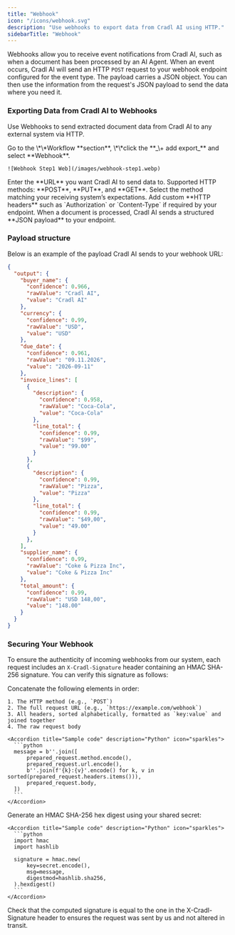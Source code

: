 ```yaml
---
title: "Webhook"
icon: "/icons/webhook.svg"
description: "Use webhooks to export data from Cradl AI using HTTP."
sidebarTitle: "Webhook"
---
```


Webhooks allow you to receive event notifications from Cradl AI, such as when a document has been processed by an AI Agent. When an event occurs, Cradl AI will send an HTTP `POST` request to your webhook endpoint configured for the event type. The payload carries a JSON object. You can then use the information from the request's JSON payload to send the data where you need it.

### Exporting Data from Cradl AI to Webhooks

Use Webhooks to send extracted document data from Cradl AI to any external system via HTTP.

<Steps>
  <Step title="Open the Integrations tab">
    Go to the \*\*Workflow **section**, \*\*click the  **_\+ add export_** and select **Webhook**.

    ![Webhook Step1 Web](/images/webhook-step1.webp)
  </Step>
  <Step title="Set the endpoint URL">
    Enter the **URL** you want Cradl AI to send data to. Supported HTTP methods: **POST**, **PUT**, and **GET**.
  </Step>
  <Step title="Choose HTTP method">
    Select the method matching your receiving system’s expectations.
  </Step>
  <Step title="Add optional headers">
    Add custom **HTTP headers** such as `Authorization` or `Content-Type` if required by your endpoint.
  </Step>
  <Step title="Receive data as JSON">
    When a document is processed, Cradl AI sends a structured **JSON payload** to your endpoint.
  </Step>
</Steps>

### Payload structure

Below is an example of the payload Cradl AI sends to your webhook URL:

```json
{
  "output": {
    "buyer_name": {
      "confidence": 0.966,
      "rawValue": "Cradl AI",
      "value": "Cradl AI"
    },
    "currency": {
      "confidence": 0.99,
      "rawValue": "USD",
      "value": "USD"
    },
    "due_date": {
      "confidence": 0.961,
      "rawValue": "09.11.2026",
      "value": "2026-09-11"
    },
    "invoice_lines": [
      {
        "description": {
          "confidence": 0.958,
          "rawValue": "Coca-Cola",
          "value": "Coca-Cola"
        },
        "line_total": {
          "confidence": 0.99,
          "rawValue": "$99",
          "value": "99.00"
        }
      },
      {
        "description": {
          "confidence": 0.99,
          "rawValue": "Pizza",
          "value": "Pizza"
        },
        "line_total": {
          "confidence": 0.99,
          "rawValue": "$49,00",
          "value": "49.00"
        }
      },
    ],
    "supplier_name": {
      "confidence": 0.99,
      "rawValue": "Coke & Pizza Inc",
      "value": "Coke & Pizza Inc"
    },
    "total_amount": {
      "confidence": 0.99,
      "rawValue": "USD 148,00",
      "value": "148.00"
    }
  }
}
```

### Securing Your Webhook

To ensure the authenticity of incoming webhooks from our system, each request includes an `X-Cradl-Signature` header containing an HMAC SHA-256 signature. You can verify this signature as follows:

<Steps>
  <Step title="Construct the message">
    Concatenate the following elements in order:

    1. The HTTP method (e.g., `POST`)
    2. The full request URL (e.g., `https://example.com/webhook`)
    3. All headers, sorted alphabetically, formatted as `key:value` and joined together
    4. The raw request body
    
    <Accordion title="Sample code" description="Python" icon="sparkles">
      ```python
      message = b''.join([
          prepared_request.method.encode(),
          prepared_request.url.encode(),
          b''.join(f'{k}:{v}'.encode() for k, v in sorted(prepared_request.headers.items())),
          prepared_request.body,
      ])
      ```
    </Accordion>
  </Step>

  <Step title="Compute the Signature">
    Generate an HMAC SHA-256 hex digest using your shared secret:

    <Accordion title="Sample code" description="Python" icon="sparkles">
      ```python
      import hmac
      import hashlib
      
      signature = hmac.new(
          key=secret.encode(),
          msg=message,
          digestmod=hashlib.sha256,
      ).hexdigest()
      ```
    </Accordion>
  </Step>

  <Step title="Compare Signatures">
    Check that the computed signature is equal to the one in the X-Cradl-Signature
    header to ensures the request was sent by us and not altered in transit.
  </Step>
</Steps>